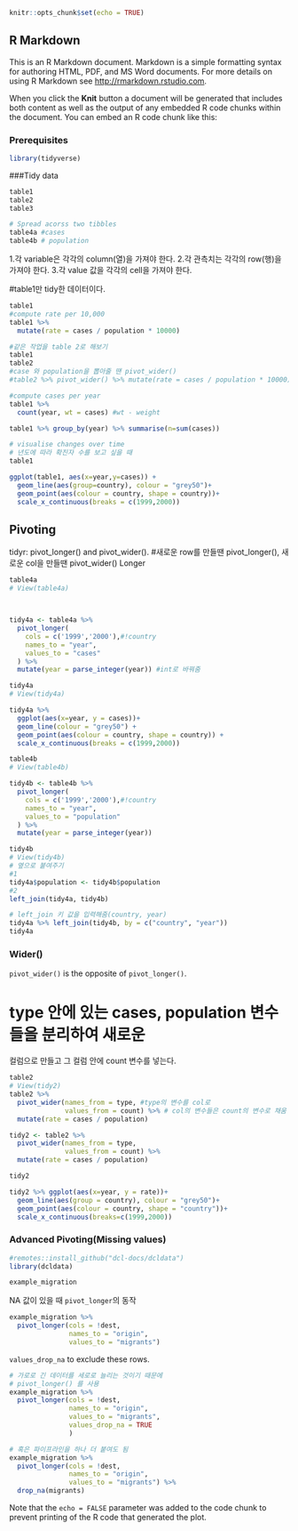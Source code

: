 ```{r setup, include=FALSE}
knitr::opts_chunk$set(echo = TRUE)
```

## R Markdown

This is an R Markdown document. Markdown is a simple formatting syntax for authoring HTML, PDF, and MS Word documents. For more details on using R Markdown see <http://rmarkdown.rstudio.com>.

When you click the **Knit** button a document will be generated that includes both content as well as the output of any embedded R code chunks within the document. You can embed an R code chunk like this:


### Prerequisites

```{r}
library(tidyverse)
```

###Tidy data

```{r}
table1
table2
table3

# Spread acorss two tibbles
table4a #cases
table4b # population
```

1.각 variable은 각각의 column(열)을 가져야 한다.
2.각 관측치는 각각의 row(행)을 가져야 한다.
3.각 value 값을 각각의 cell을 가져야 한다.

#table1만 tidy한 데이터이다.

```{r}
table1
#compute rate per 10,000
table1 %>%
  mutate(rate = cases / population * 10000)

#같은 작업을 table 2로 해보기
table1
table2
#case 와 population을 뽑아줄 땐 pivot_wider()
#table2 %>% pivot_wider() %>% mutate(rate = cases / population * 10000)

#compute cases per year
table1 %>% 
  count(year, wt = cases) #wt - weight

table1 %>% group_by(year) %>% summarise(n=sum(cases))

# visualise changes over time
# 년도에 따라 확진자 수를 보고 싶을 때
table1

ggplot(table1, aes(x=year,y=cases)) +
  geom_line(aes(group=country), colour = "grey50")+
  geom_point(aes(colour = country, shape = country))+
  scale_x_continuous(breaks = c(1999,2000))

```

## Pivoting

tidyr: pivot_longer() and pivot_wider().
#새로운 row를 만들땐 pivot_longer(), 새로운 col을 만들땐 pivot_wider()
Longer


```{r tidy-pivor-longer-plot-lines, fig.width = 5, echo=FALSE}
table4a
# View(table4a)



tidy4a <- table4a %>% 
  pivot_longer(
    cols = c('1999','2000'),#!country
    names_to = "year",
    values_to = "cases"
  ) %>% 
  mutate(year = parse_integer(year)) #int로 바꿔줌

tidy4a
# View(tidy4a)

tidy4a %>% 
  ggplot(aes(x=year, y = cases))+
  geom_line(colour = "grey50") + 
  geom_point(aes(colour = country, shape = country)) +
  scale_x_continuous(breaks = c(1999,2000))

table4b
# View(table4b)

tidy4b <- table4b %>% 
  pivot_longer(
    cols = c('1999','2000'),#!country
    names_to = "year",
    values_to = "population"
  ) %>% 
  mutate(year = parse_integer(year))

tidy4b
# View(tidy4b)
# 옆으로 붙여주기
#1
tidy4a$population <- tidy4b$population
#2
left_join(tidy4a, tidy4b)

# left_join 키 값을 입력해줌(country, year)
tidy4a %>% left_join(tidy4b, by = c("country", "year"))
tidy4a

```


### Wider()

`pivot_wider()` is the opposite of `pivot_longer()`.

# type 안에 있는 cases, population 변수들을 분리하여 새로운
컬럼으로 만들고 그 컬럼 안에 count 변수를 넣는다.

```{r}
table2
# View(tidy2)
table2 %>% 
  pivot_wider(names_from = type, #type의 변수를 col로
              values_from = count) %>% # col의 변수들은 count의 변수로 채움
  mutate(rate = cases / population)

tidy2 <- table2 %>% 
  pivot_wider(names_from = type,
              values_from = count) %>% 
  mutate(rate = cases / population) 

tidy2

tidy2 %>% ggplot(aes(x=year, y = rate))+
  geom_line(aes(group = country), colour = "grey50")+
  geom_point(aes(colour = country, shape = "country"))+
  scale_x_continuous(breaks=c(1999,2000))

```

### Advanced Pivoting(Missing values)

```{r}
#remotes::install_github("dcl-docs/dcldata")
library(dcldata)
```

```{r}
example_migration
```
NA 값이 있을 때 `pivot_longer`의 동작

```{r}
example_migration %>% 
  pivot_longer(cols = !dest,
               names_to = "origin",
               values_to = "migrants")
```

`values_drop_na` to exclude these rows.

```{r}
# 가로로 긴 데이터를 세로로 늘리는 것이기 때문에
# pivot_longer() 를 사용
example_migration %>% 
  pivot_longer(cols = !dest,
               names_to = "origin",
               values_to = "migrants",
               values_drop_na = TRUE
               )

# 혹은 파이프라인을 하나 더 붙여도 됨
example_migration %>% 
  pivot_longer(cols = !dest,
               names_to = "origin",
               values_to = "migrants") %>% 
  drop_na(migrants)
```






















Note that the `echo = FALSE` parameter was added to the code chunk to prevent printing of the R code that generated the plot.
